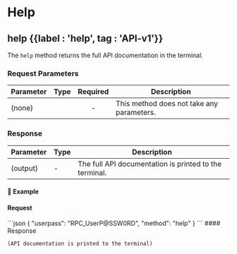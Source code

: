 
# Help

## help {{label : 'help', tag : 'API-v1'}}

The `help` method returns the full API documentation in the terminal.

### Request Parameters

| Parameter | Type | Required | Description                               |
| --------- | ---- | :------: | ----------------------------------------- |
| (none)    |      |     -    | This method does not take any parameters. |

### Response

| Parameter | Type | Description                                            |
| --------- | ---- | ------------------------------------------------------ |
| (output)  | -    | The full API documentation is printed to the terminal. |

#### 📌 Example

#### Request

<CodeGroup title="help" tag="POST" label="help" mm2MethodDecorate="true">
  ```json
  {
    "userpass": "RPC_UserP@SSW0RD",
    "method": "help"
  }
  ```
</CodeGroup>

<CollapsibleSection expandedText="Hide Response" collapsedText="Show Response">
  #### Response

  ```text
  (API documentation is printed to the terminal)
  ```
</CollapsibleSection>
